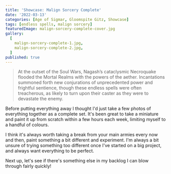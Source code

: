 ```yaml
---
title: 'Showcase: Malign Sorcery Complete'
date: '2022-03-13'
categories: [Age of Sigmar, Gloomspite Gitz, Showcase]
tags: [endless spells, malign sorcery]
featuredImage: malign-sorcery-complete-cover.jpg
gallery:
  [
    malign-sorcery-complete-1.jpg,
    malign-sorcery-complete-2.jpg,
  ]
published: true
---
```


> At the outset of the Soul Wars, Nagash’s cataclysmic Necroquake flooded the Mortal Realms with the powers of the
> aether. Incantations summoned forth new conjurations of unprecedented power and frightful sentience, though these
> endless spells were often treacherous, as likely to turn upon their caster as they were to devastate the enemy.

Before putting everything away I thought I'd just take a few photos of everything together as a complete set. It's
been great to take a miniature and paint it up from scratch within a few hours each week, limiting myself to a handful
of colours.

I think it's always worth taking a break from your main armies every now and then, paint something a bit different and
experiment. I'm always a bit unsure of trying something too different once I've started on a big project, and always
want everything to be perfect.

Next up, let's see if there's something else in my backlog I can blow through fairly quickly!
